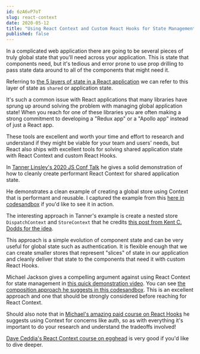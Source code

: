 ```yaml
---
id: 6zA6vP7oT
slug: react-context
date: 2020-05-12
title: "Using React Context and Custom React Hooks for State Management in React Apps"
published: false
---
```


In a complicated web application there are going to be several pieces of truly global state that you'll need across your application. This is state that components need, but it's tedious and error prone to use prop drilling to pass state data around to all of the components that might need it.

Referring to [the 5 layers of state in a React application](https://joelhooks.com/5-layers-react-state) we can refer to this layer of state as `shared` or application state.

It's such a common issue with React applications that many libraries have sprung up around solving the problem with managing global application state! When you reach for one of these libraries you are often making a strong commitment to developing a "Redux app" or a "Apollo app" instead of just a React app.

These tools are excellent and worth your time and effort to research and understand if they might be viable for your team and users' needs, but React also ships with excellent tools for solving shared application state with React Context and custom React Hooks.

In [Tanner Linsley's 2020 JS Conf Talk](https://www.youtube.com/watch?v=J-g9ZJha8FE) he gives a solid demonstration of how to cleanly create performant React Context for shared application state.

He demonstrates a clean example of creating a global store using Context that is performant and reusable. I captured the example from this [here in codesandbox](https://codesandbox.io/s/creating-an-appcontext-with-a-makestore-multi-store-approach-f57qb) if you'd like to see it in action.

The interesting approach in Tanner's example is create a nested store `DispatchContext` and `StoreContext` that he credits [this post from Kent C. Dodds for the idea](https://kentcdodds.com/blog/how-to-use-react-context-effectively).

This approach is a simple evolution of component state and can be very useful for global state such as authentication. It is flexible enough that we can create smaller stores that represent "slices" of state in our application and cleanly deliver that state to the components that need it with custom React Hooks.

Michael Jackson gives a compelling argument against using React Context for state management in [this quick demonstration video](https://www.youtube.com/watch?v=3XaXKiXtNjw). You can see [the composition approach he suggests in this codesandbox](https://codesandbox.io/s/hungry-bas-ptltc). This is an excellent approach and one that should be strongly considered before reaching for React Context.

Should also note that in [Michael's amazing paid course on React Hooks](https://courses.reacttraining.com/p/react-hooks) he suggests using Context for concerns like auth, so as with everything it's important to do your research and understand the tradeoffs involved!

[Dave Ceddia's React Context course on egghead](https://egghead.io/courses/react-context-for-state-management) is very good if you'd like to dive deeper.
